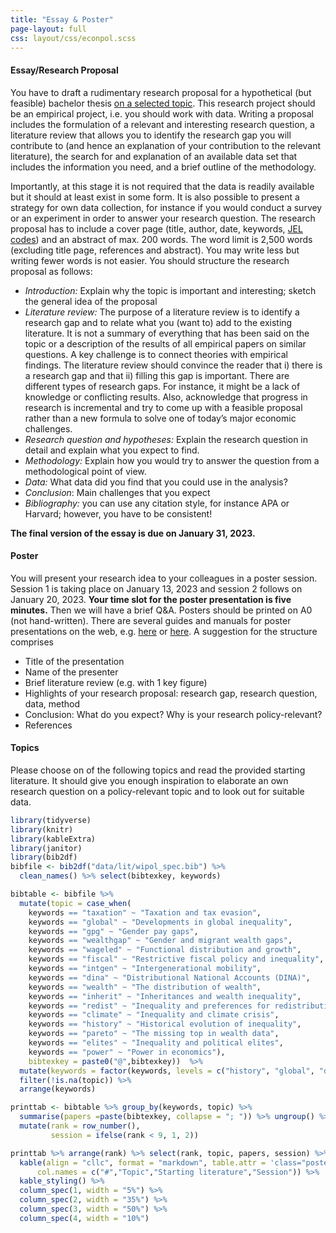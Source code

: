 ```yaml
---
title: "Essay & Poster"
page-layout: full
css: layout/css/econpol.scss
---
```


#### Essay/Research Proposal

You have to draft a rudimentary research proposal for a hypothetical (but feasible) bachelor thesis [on a selected topic](#topics). This research project should be an empirical project, i.e. you should work with data. Writing a proposal includes the formulation of a relevant and interesting research question, a literature review that allows you to identify the research gap you will contribute to (and hence an explanation of your contribution to the relevant literature), the search for and explanation of an available data set that includes the information you need, and a brief outline of the methodology. 

Importantly, at this stage it is not required that the data is readily available but it should at least exist in some form. It is also possible to present a strategy for own data collection, for instance if you would conduct a survey or an experiment in order to answer your research
question. The research proposal has to include a cover page (title, author, date, keywords, [JEL codes](https://www.aeaweb.org/econlit/jelCodes.php?view=jel)) and an abstract of max. 200 words. The word limit is 2,500 words (excluding title page, references and abstract). You may write less but writing fewer words is not easier. You should structure the research proposal as follows:

- *Introduction:* Explain why the topic is important and interesting; sketch the general idea of the proposal
- *Literature review:* The purpose of a literature review is to identify a research gap and to relate what you (want to) add to the existing literature. It is not a summary of everything that has been said on the topic or a description of the results of all empirical papers on similar questions. A key challenge is to connect theories with empirical findings. The literature review should convince the reader that i) there is a research gap and that ii) filling this gap is important. There are different types of research gaps. For instance, it might be a lack of knowledge or conflicting results. Also, acknowledge that progress in research is incremental and try to come up with a feasible proposal rather than a new formula to solve one of today's major economic challenges.
- *Research question and hypotheses:* Explain the research question in detail and explain what you expect to find.
- *Methodology:* Explain how you would try to answer the question from a methodological point of view.
- *Data:* What data did you find that you could use in the analysis?
- *Conclusion*: Main challenges that you expect
- *Bibliography:* you can use any citation style, for instance APA or Harvard; however,
you have to be consistent!

**The final version of the essay is due on January 31, 2023.**

#### Poster

You will present your research idea to your colleagues in a poster session. Session 1 is taking place on January 13, 2023 and session 2 follows on January 20, 2023. **Your time slot for the poster presentation is five minutes.** Then we will have a brief Q&A. Posters should be printed on A0 (not hand-written). There are several guides and manuals for poster presentations on the web, e.g. [here](https://guides.nyu.edu/posters) or [here](https://www.ncbi.nlm.nih.gov/pmc/articles/PMC1876493/). A suggestion for the structure comprises

- Title of the presentation 
- Name of the presenter 
- Brief literature review (e.g. with 1 key figure)
- Highlights of your research proposal: research gap, research question, data, method 
- Conclusion: What do you expect? Why is your research policy-relevant? 
- References

#### Topics

Please choose on of the following topics and read the provided starting literature. It should give you enough inspiration to elaborate an own research question on a policy-relevant topic and to look out for suitable data.

```r
library(tidyverse)
library(knitr)
library(kableExtra)
library(janitor)
library(bib2df)
bibfile <- bib2df("data/lit/wipol_spec.bib") %>%
  clean_names() %>% select(bibtexkey, keywords)

bibtable <- bibfile %>% 
  mutate(topic = case_when(
    keywords == "taxation" ~ "Taxation and tax evasion",
    keywords == "global" ~ "Developments in global inequality",
    keywords == "gpg" ~ "Gender pay gaps",
    keywords == "wealthgap" ~ "Gender and migrant wealth gaps",
    keywords == "wageled" ~ "Functional distribution and growth",
    keywords == "fiscal" ~ "Restrictive fiscal policy and inequality",
    keywords == "intgen" ~ "Intergenerational mobility",
    keywords == "dina" ~ "Distributional National Accounts (DINA)",
    keywords == "wealth" ~ "The distribution of wealth",
    keywords == "inherit" ~ "Inheritances and wealth inequality",
    keywords == "redist" ~ "Inequality and preferences for redistribution",
    keywords == "climate" ~ "Inequality and climate crisis",
    keywords == "history" ~ "Historical evolution of inequality",
    keywords == "pareto" ~ "The missing top in wealth data",
    keywords == "elites" ~ "Inequality and political elites",
    keywords == "power" ~ "Power in economics"),
    bibtexkey = paste0("@",bibtexkey))  %>% 
  mutate(keywords = factor(keywords, levels = c("history", "global", "dina", "gpg", "wealth", "wealthgap", "pareto", "inherit", "intgen", "wageled", "fiscal", "taxation", "climate", "elites", "redist", "power"))) %>%   
  filter(!is.na(topic)) %>%
  arrange(keywords)

printtab <- bibtable %>% group_by(keywords, topic) %>%
  summarise(papers =paste(bibtexkey, collapse = "; ")) %>% ungroup() %>%
  mutate(rank = row_number(),
         session = ifelse(rank < 9, 1, 2))
```

::: {.poster-table}
```r
printtab %>% arrange(rank) %>% select(rank, topic, papers, session) %>%
  kable(align = "cllc", format = "markdown", table.attr = 'class="poster-table"',
      col.names = c("#","Topic","Starting literature","Session")) %>% 
  kable_styling() %>%
  column_spec(1, width = "5%") %>% 
  column_spec(2, width = "35%") %>% 
  column_spec(3, width = "50%") %>% 
  column_spec(4, width = "10%")
```
:::